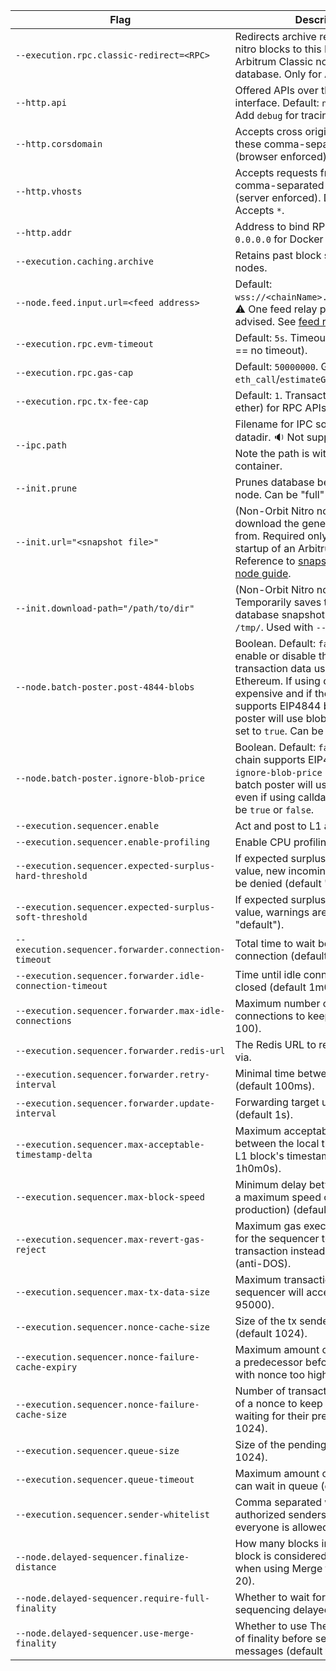 <section class='small-table'>

| Flag                                                      | Description                                                                                                                                                                                                                                                                                     |
| --------------------------------------------------------- | ----------------------------------------------------------------------------------------------------------------------------------------------------------------------------------------------------------------------------------------------------------------------------------------------- |
| `--execution.rpc.classic-redirect=<RPC>`                  | Redirects archive requests for pre-nitro blocks to this RPC of an Arbitrum Classic node with archive database. Only for Arbitrum One.                                                                                                                                                           |
| `--http.api`                                              | Offered APIs over the HTTP-RPC interface. Default: `net,web3,eth,arb`. Add `debug` for tracing.                                                                                                                                                                                                 |
| `--http.corsdomain`                                       | Accepts cross origin requests from these comma-separated domains (browser enforced).                                                                                                                                                                                                            |
| `--http.vhosts`                                           | Accepts requests from these comma-separated virtual hostnames (server enforced). Default: `localhost`. Accepts `*`.                                                                                                                                                                             |
| `--http.addr`                                             | Address to bind RPC to. May require `0.0.0.0` for Docker networking.                                                                                                                                                                                                                            |
| `--execution.caching.archive`                             | Retains past block state. For archive nodes.                                                                                                                                                                                                                                                    |
| `--node.feed.input.url=<feed address>`                    | Default: `wss://<chainName>.arbitrum.io/feed`. ⚠️ One feed relay per datacenter is advised. See [feed relay guide](/run-arbitrum-node/sequencer/01-run-feed-relay.mdx).                                                                                                                         |
| `--execution.rpc.evm-timeout`                             | Default: `5s`. Timeout for `eth_call`. (0 == no timeout).                                                                                                                                                                                                                                       |
| `--execution.rpc.gas-cap`                                 | Default: `50000000`. Gas cap for `eth_call`/`estimateGas`. (0 = no cap).                                                                                                                                                                                                                        |
| `--execution.rpc.tx-fee-cap`                              | Default: `1`. Transaction fee cap (in ether) for RPC APIs. (0 = no cap).                                                                                                                                                                                                                        |
| `--ipc.path`                                              | Filename for IPC socket/pipe within datadir. 🔉 Not supported on macOS. Note the path is within the Docker container.                                                                                                                                                                           |
| `--init.prune`                                            | Prunes database before starting the node. Can be "full" or "validator".                                                                                                                                                                                                                         |
| `--init.url="<snapshot file>"`                            | (Non-Orbit Nitro nodes only) URL to download the genesis database from. Required only for the first startup of an Arbitrum One node. Reference to [snapshots](https://snapshot.arbitrum.foundation/index.html) and [archive node guide](/run-arbitrum-node/more-types/01-run-archive-node.mdx). |
| `--init.download-path="/path/to/dir"`                     | (Non-Orbit Nitro nodes only) Temporarily saves the downloaded database snapshot. Defaults to `/tmp/`. Used with `--init.url`.                                                                                                                                                                   |
| `--node.batch-poster.post-4844-blobs`                     | Boolean. Default: `false`. Used to enable or disable the posting of transaction data using Blobs to L1 Ethereum. If using calldata is more expensive and if the parent chain supports EIP4844 blobs, the batch poster will use blobs when this flag is set to `true`. Can be `true` or `false`. |
| `--node.batch-poster.ignore-blob-price`                   | Boolean. Default: `false`. If the parent chain supports EIP4844 blobs and `ignore-blob-price` is set to `true`, the batch poster will use EIP4844 blobs even if using calldata is cheaper. Can be `true` or `false`.                                                                            |
| `--execution.sequencer.enable`                            | Act and post to L1 as sequencer.                                                                                                                                                                                                                                                                |
| `--execution.sequencer.enable-profiling`                  | Enable CPU profiling and tracing.                                                                                                                                                                                                                                                               |
| `--execution.sequencer.expected-surplus-hard-threshold`   | If expected surplus is lower than this value, new incoming transactions will be denied (default "default").                                                                                                                                                                                     |
| `--execution.sequencer.expected-surplus-soft-threshold`   | If expected surplus is lower than this value, warnings are posted (default "default").                                                                                                                                                                                                          |
| `--execution.sequencer.forwarder.connection-timeout`      | Total time to wait before cancelling connection (default 30s).                                                                                                                                                                                                                                  |
| `--execution.sequencer.forwarder.idle-connection-timeout` | Time until idle connections are closed (default 1m0s).                                                                                                                                                                                                                                          |
| `--execution.sequencer.forwarder.max-idle-connections`    | Maximum number of idle connections to keep open (default 100).                                                                                                                                                                                                                                  |
| `--execution.sequencer.forwarder.redis-url`               | The Redis URL to recommend target via.                                                                                                                                                                                                                                                          |
| `--execution.sequencer.forwarder.retry-interval`          | Minimal time between update retries (default 100ms).                                                                                                                                                                                                                                            |
| `--execution.sequencer.forwarder.update-interval`         | Forwarding target update interval (default 1s).                                                                                                                                                                                                                                                 |
| `--execution.sequencer.max-acceptable-timestamp-delta`    | Maximum acceptable time difference between the local time and the latest L1 block's timestamp (default 1h0m0s).                                                                                                                                                                                 |
| `--execution.sequencer.max-block-speed`                   | Minimum delay between blocks (sets a maximum speed of block production) (default 250ms).                                                                                                                                                                                                        |
| `--execution.sequencer.max-revert-gas-reject`             | Maximum gas executed in a revert for the sequencer to reject the transaction instead of posting it (anti-DOS).                                                                                                                                                                                  |
| `--execution.sequencer.max-tx-data-size`                  | Maximum transaction size the sequencer will accept (default 95000).                                                                                                                                                                                                                             |
| `--execution.sequencer.nonce-cache-size`                  | Size of the tx sender nonce cache (default 1024).                                                                                                                                                                                                                                               |
| `--execution.sequencer.nonce-failure-cache-expiry`        | Maximum amount of time to wait for a predecessor before rejecting a tx with nonce too high (default 1s).                                                                                                                                                                                        |
| `--execution.sequencer.nonce-failure-cache-size`          | Number of transactions with too high of a nonce to keep in memory while waiting for their predecessor (default 1024).                                                                                                                                                                           |
| `--execution.sequencer.queue-size`                        | Size of the pending tx queue (default 1024).                                                                                                                                                                                                                                                    |
| `--execution.sequencer.queue-timeout`                     | Maximum amount of time transaction can wait in queue (default 12s).                                                                                                                                                                                                                             |
| `--execution.sequencer.sender-whitelist`                  | Comma separated whitelist of authorized senders (if empty, everyone is allowed).                                                                                                                                                                                                                |
| `--node.delayed-sequencer.finalize-distance`              | How many blocks in the past L1 block is considered final (ignored when using Merge finality) (default 20).                                                                                                                                                                                      |
| `--node.delayed-sequencer.require-full-finality`          | Whether to wait for full finality before sequencing delayed messages.                                                                                                                                                                                                                           |
| `--node.delayed-sequencer.use-merge-finality`             | Whether to use The Merge's notion of finality before sequencing delayed messages (default true).                                                                                                                                                                                                |

</section>
